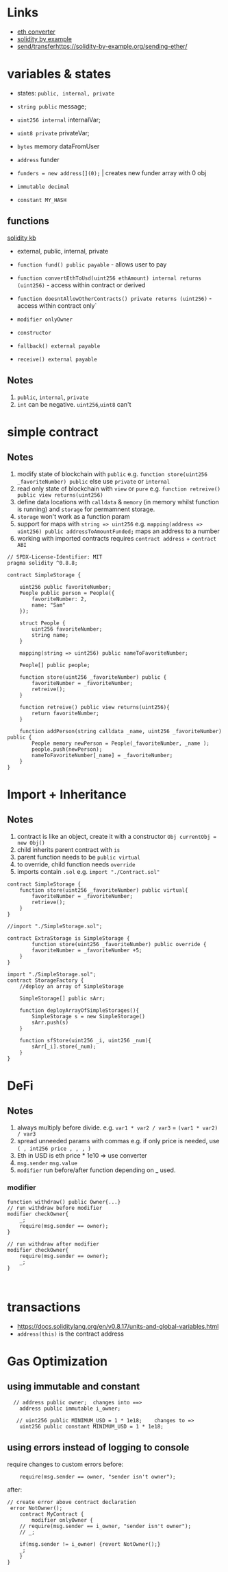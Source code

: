 # Links

- [eth converter](https://eth-converter.com/)
- [solidity by example](https://solidity-by-example.org/)
- [send/transfer]()https://solidity-by-example.org/sending-ether/

# variables & states

- states: `public, internal, private`

- `string public` message;
- `uint256 internal` internalVar;
- `uint8 private` privateVar;
- `bytes` memory dataFromUser
- `address` funder
- `funders = new address[](0);` | creates new funder array with 0 obj
- `immutable decimal`
- `constant MY_HASH`

## functions

[solidity kb](https://docs.soliditylang.org/en/v0.8.17/contracts.html)

- external, public, internal, private

- `function fund() public payable` - allows user to pay
- `function convertEthToUsd(uint256 ethAmount) internal returns (uint256)` - access within contract or derived
- `function doesntAllowOtherContracts() private returns (uint256)` - access within contract only`
- `modifier onlyOwner`
- `constructor`
- `fallback() external payable`
- `receive() external payable`

## Notes

1. `public`, `internal`, `private`
2. `int` can be negative. `uint256`,`uint8` can't

# simple contract

## Notes

1. modify state of blockchain with `public` e.g. `function store(uint256 _favoriteNumber) public` else use `private` or `internal`
2. read only state of blockchain with `view` or `pure` e.g. `function retreive() public view returns(uint256)`
3. define data locations with `calldata` & `memory` (in memory whilst function is running) and `storage` for permamnent storage.
4. `storage` won't work as a function param
5. support for maps with `string => uint256` e.g. `mapping(address => uint256) public addressToAmountFunded;` maps an address to a number
6. working with imported contracts requires `contract address` + `contract ABI`

```solidity
// SPDX-License-Identifier: MIT
pragma solidity ^0.8.8;

contract SimpleStorage {

    uint256 public favoriteNumber;
    People public person = People({
        favoriteNumber: 2,
        name: "Sam"
    });

    struct People {
        uint256 favoriteNumber;
        string name;
    }

    mapping(string => uint256) public nameToFavoriteNumber;

    People[] public people;

    function store(uint256 _favoriteNumber) public {
        favoriteNumber = _favoriteNumber;
        retreive();
    }

    function retreive() public view returns(uint256){
        return favoriteNumber;
    }

    function addPerson(string calldata _name, uint256 _favoriteNumber) public {
        People memory newPerson = People(_favoriteNumber, _name );
        people.push(newPerson);
        nameToFavoriteNumber[_name] = _favoriteNumber;
    }
}
```

# Import + Inheritance

## Notes

1. contract is like an object, create it with a constructor `Obj currentObj = new Obj()`
2. child inherits parent contract with `is`
3. parent function needs to be `public virtual`
4. to override, child function needs `override`
5. imports contain `.sol` e.g. `import "./Contract.sol"`

```solidity
contract SimpleStorage {
    function store(uint256 _favoriteNumber) public virtual{
        favoriteNumber = _favoriteNumber;
        retrieve();
    }
}

//import "./SimpleStorage.sol";

contract ExtraStorage is SimpleStorage {
        function store(uint256 _favoriteNumber) public override {
        favoriteNumber = _favoriteNumber +5;
    }
}

import "./SimpleStorage.sol";
contract StorageFactory {
    //deploy an array of SimpleStorage

    SimpleStorage[] public sArr;

    function deployArrayOfSimpleStorages(){
        SimpleStorage s = new SimpleStorage()
        sArr.push(s)
    }

    function sfStore(uint256 _i, uint256 _num){
        sArr[_i].store(_num);
    }
}

```

# DeFi

## Notes

1. always multiply before divide. e.g. `var1 * var2 / var3` = `(var1 * var2) / var3`
2. spread unneeded params with commas e.g. if only price is needed, use `( , int256 price , , , )`
3. Eth in USD is eth price \* 1e10 => use converter
4. `msg.sender` `msg.value`
5. `modifier` run before/after function depending on \_ used.

### modifier

```solidity
function withdraw() public Owner{...}
// run withdraw before modifier
modifier checkOwner{
    _;
    require(msg.sender == owner);
}

// run withdraw after modifier
modifier checkOwner{
    require(msg.sender == owner);
    _;
}


```

```solidity

```

# transactions

- https://docs.soliditylang.org/en/v0.8.17/units-and-global-variables.html
- `address(this)` is the contract address

# Gas Optimization

## using immutable and constant

```solidity
  // address public owner;  changes into ==>
    address public immutable i_owner;

   // uint256 public MINIMUM_USD = 1 * 1e18;    changes to =>
    uint256 public constant MINIMUM_USD = 1 * 1e18;
```

## using errors instead of logging to console

require changes to custom errors
before:

```solidity
    require(msg.sender == owner, "sender isn't owner");
```

after:

```solidity
// create error above contract declaration
 error NotOwner();
    contract MyContract {
        modifier onlyOwner {
    // require(msg.sender == i_owner, "sender isn't owner");
    // _;

    if(msg.sender != i_owner) {revert NotOwner();}
    _;
    }
}
```

# 